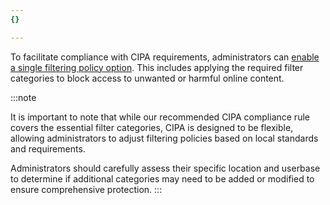 ```yaml
---
{}

---
```


To facilitate compliance with CIPA requirements, administrators can [enable a single filtering policy option](/cloudflare-one/policies/gateway/dns-policies/common-policies/#cipa-filter). This includes applying the required filter categories to block access to unwanted or harmful online content.

:::note

It is important to note that while our recommended CIPA compliance rule covers the essential filter categories, CIPA is designed to be flexible, allowing administrators to adjust filtering policies based on local standards and requirements.

Administrators should carefully assess their specific location and userbase to determine if additional categories may need to be added or modified to ensure comprehensive protection. 
:::
